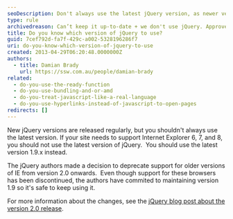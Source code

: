 ```yaml
---
seoDescription: Don't always use the latest jQuery version, as newer versions may not support older browsers.
type: rule
archivedreason: Can’t keep it up-to-date + we don't use jQuery. Approved by Anthony N
title: Do you know which version of jQuery to use?
guid: 7cef792d-fa7f-429c-a002-5328196286f7
uri: do-you-know-which-version-of-jquery-to-use
created: 2013-04-29T06:20:48.0000000Z
authors:
  - title: Damian Brady
    url: https://ssw.com.au/people/damian-brady
related:
  - do-you-use-the-ready-function
  - do-you-use-bundling-and-or-amd
  - do-you-treat-javascript-like-a-real-language
  - do-you-use-hyperlinks-instead-of-javascript-to-open-pages
redirects: []
---
```


New jQuery versions are released regularly, but you shouldn't always use the latest version.
If your site needs to support Internet Explorer 6, 7, and 8, you should not use the latest version of jQuery.  You should use the latest version 1.9.x instead.

The jQuery authors made a decision to deprecate support for older versions of IE from version 2.0 onwards.  Even though support for these browsers has been discontinued, the authors have commited to maintaining version 1.9 so it's safe to keep using it.

For more information about the changes, see the [jQuery blog post about the version 2.0 release](https://blog.jquery.com/).